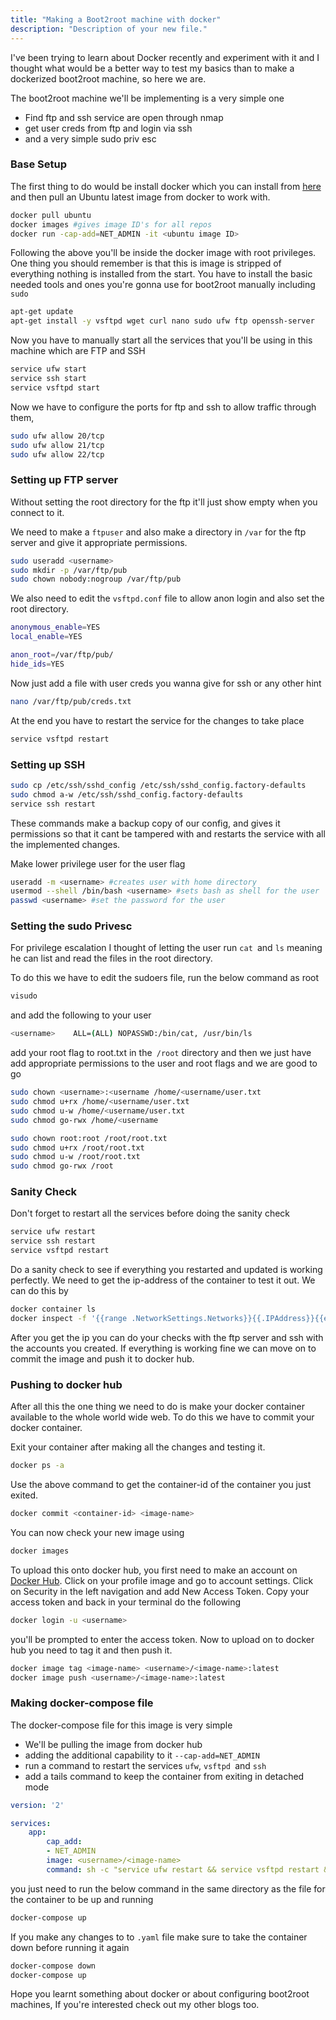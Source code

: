 ```yaml
---
title: "Making a Boot2root machine with docker"
description: "Description of your new file."
---
```


I've been trying to learn about Docker recently and experiment with it and I thought what would be a better way to test my basics than to make a dockerized boot2root machine, so here we are.

The boot2root machine we'll be implementing is a very simple one

-  Find ftp and ssh service are open through nmap
- get user creds from ftp and login via ssh
- and a very simple sudo priv esc

### Base Setup

The first thing to do would be install docker which you can install from [here](https://www.docker.com/) and then pull an Ubuntu latest image from docker to work with.

```bash
docker pull ubuntu
docker images #gives image ID's for all repos
docker run -cap-add=NET_ADMIN -it <ubuntu image ID> 
```

Following the above you'll be inside the docker image with root privileges. One thing you should remember is that this is image is stripped of everything nothing is installed from the start. You have to install the basic needed tools and ones you're gonna use for boot2root manually including `sudo`

```bash
apt-get update  
apt-get install -y vsftpd wget curl nano sudo ufw ftp openssh-server
```

Now you have to manually start all the services that you'll be using in this machine which are FTP and SSH

```bash
service ufw start
service ssh start
service vsftpd start
```

Now we have to configure the ports for ftp and ssh to allow traffic through them,

```bash
sudo ufw allow 20/tcp 
sudo ufw allow 21/tcp  
sudo ufw allow 22/tcp  
```

### Setting up FTP server

Without setting the root directory for the ftp it'll just show empty when you connect to it.

We need to make a `ftpuser` and also make a directory in `/var` for the ftp server and give it appropriate permissions.

```bash
sudo useradd <username>
sudo mkdir -p /var/ftp/pub
sudo chown nobody:nogroup /var/ftp/pub
```

We also need to edit the `vsftpd.conf` file to allow anon login and also set the root directory.

```bash /etc/vsftpd.conf
anonymous_enable=YES
local_enable=YES

anon_root=/var/ftp/pub/
hide_ids=YES
```

Now just add a file with user creds you wanna give for ssh or any other hint

```bash
nano /var/ftp/pub/creds.txt
```

At the end you have to restart the service for the changes to take place

```bash
service vsftpd restart
```

### Setting up SSH

```bash
sudo cp /etc/ssh/sshd_config /etc/ssh/sshd_config.factory-defaults
sudo chmod a-w /etc/ssh/sshd_config.factory-defaults
service ssh restart
```

These commands make a backup copy of our config, and gives it permissions so that it cant be tampered with and restarts the service with all the implemented changes.

Make lower privilege user for the user flag

```bash
useradd -m <username> #creates user with home directory
usermod --shell /bin/bash <username> #sets bash as shell for the user
passwd <username> #set the password for the user
```

### Setting the sudo Privesc

For privilege escalation I thought of letting the user run `cat `and `ls` meaning he can list and read the files in the root directory.

To do this we have to edit the sudoers file, run the below command as root

```bash
visudo
```

and add the following to your user

```bash /etc/sudoers
<username>    ALL=(ALL) NOPASSWD:/bin/cat, /usr/bin/ls
```

add your root flag to root.txt in the` /root` directory and then we just have add appropriate permissions to the user and root flags and we are good to go

```bash
sudo chown <username>:<username /home/<username/user.txt
sudo chmod u+rx /home/<username/user.txt
sudo chmod u-w /home/<username/user.txt
sudo chmod go-rwx /home/<username

sudo chown root:root /root/root.txt
sudo chmod u+rx /root/root.txt
sudo chmod u-w /root/root.txt
sudo chmod go-rwx /root
```

### Sanity Check

Don't forget to restart all the services before doing the sanity check

```bash
service ufw restart
service ssh restart
service vsftpd restart
```

Do a sanity check to see if everything you restarted and updated is working perfectly. We need to get the ip-address of the container to test it out. We can do this by

```bash
docker container ls
docker inspect -f '{{range .NetworkSettings.Networks}}{{.IPAddress}}{{end}}' <container-id>
```

After you get the ip you can do your checks with the ftp server and ssh with the accounts you created. If everything is working fine we can move on to commit the image and push it to docker hub.

### Pushing to docker hub

After all this the one thing we need to do is make your docker container available to the whole world wide web. To do this we have to commit your docker container.

Exit your container after making all the changes and testing it.

```bash
docker ps -a
```

Use the above command to get the container-id of the container you just exited.

```bash
docker commit <container-id> <image-name>
```

You can now check your new image using

```bash
docker images
```

To upload this onto docker hub, you first need to make an account on [Docker Hub](https://hub.docker.com/). Click on your profile image and go to account settings. Click on Security in the left navigation and add New Access Token. Copy your access token and back in your terminal do the following

```bash
docker login -u <username>
```

you'll be prompted to enter the access token. Now to upload on to docker hub you need to tag it and then push it.

```bash
docker image tag <image-name> <username>/<image-name>:latest
docker image push <username>/<image-name>:latest
```

### Making docker-compose file

The docker-compose file for this image is very simple

- We'll be pulling the image from docker hub
- adding the additional capability to it `--cap-add=NET_ADMIN`
- run a command to restart the services `ufw`, `vsftpd `and `ssh`
- add a tails command to keep the container from exiting in detached mode

```yaml docker-compose.yaml
version: '2'

services:
    app:
        cap_add:
        - NET_ADMIN
        image: <username>/<image-name>
        command: sh -c "service ufw restart && service vsftpd restart && service ssh restart && tail -f /dev/null"
```

you just need to run the below command in the same directory as the file for the container to be up and running

```bash
docker-compose up
```

If you make any changes to to `.yaml` file make sure to take the container down before running it again

```bash
docker-compose down
docker-compose up
```

Hope you learnt something about docker or about configuring boot2root machines, If you're interested check out my other blogs too.